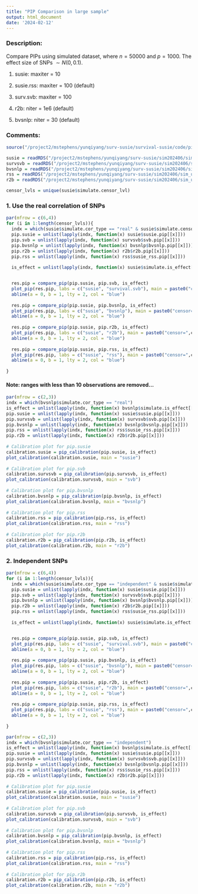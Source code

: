 ```yaml
---
title: "PIP Comparison in large sample"
output: html_document
date: '2024-02-12'
---
```


### Description:

Compare PIPs using simulated dataset, where $n=50000$ and $p=1000$. The effect size of SNPs $\sim N(0, 0.1)$. 

1. susie: maxiter = 10

2. susie.rss: maxiter = 100 (default)

3. surv.svb: maxiter = 100

4. r2b: niter = 1e6 (default)

5. bvsnlp: niter = 30 (default)


### Comments:



```r
source("/project2/mstephens/yunqiyang/surv-susie/survival-susie/code/pip.R")
```


```r

susie = readRDS("/project2/mstephens/yunqiyang/surv-susie/sim202406/sim_ukb_niter10/susie.rds")
survsvb = readRDS("/project2/mstephens/yunqiyang/surv-susie/sim202406/sim_ukb_niter10/survsvb.rds")
bvsnlp = readRDS("/project2/mstephens/yunqiyang/surv-susie/sim202406/sim_ukb_niter10/bvsnlp.rds")
rss = readRDS("/project2/mstephens/yunqiyang/surv-susie/sim202406/sim_ukb_niter10/susie_rss.rds")
r2b = readRDS("/project2/mstephens/yunqiyang/surv-susie/sim202406/sim_ukb_niter10/r2b.rds")

```

```r
censor_lvls = unique(susie$simulate.censor_lvl)
```


### 1. Use the real correlation of SNPs

```r
par(mfrow = c(6,4))
for (i in 1:length(censor_lvls)){
  indx = which(susie$simulate.cor_type == "real" & susie$simulate.censor_lvl == censor_lvls[i])
  pip.susie = unlist(lapply(indx, function(x) susie$susie.pip[[x]]))
  pip.svb = unlist(lapply(indx, function(x) survsvb$svb.pip[[x]]))
  pip.bvsnlp = unlist(lapply(indx, function(x) bvsnlp$bvsnlp.pip[[x]]))
  pip.r2b = unlist(lapply(indx, function(x) r2b$r2b.pip[[x]]))
  pip.rss = unlist(lapply(indx, function(x) rss$susie_rss.pip[[x]]))
  
  is_effect = unlist(lapply(indx, function(x) susie$simulate.is_effect[[x]]))


  res.pip = compare_pip(pip.susie, pip.svb, is_effect)
  plot_pip(res.pip, labs = c("susie", "survival.svb"), main = paste0("censor=",censor_lvls[i]))
  abline(a = 0, b = 1, lty = 2, col = "blue")
  
  res.pip = compare_pip(pip.susie, pip.bvsnlp, is_effect)
  plot_pip(res.pip, labs = c("susie", "bvsnlp"), main = paste0("censor=",censor_lvls[i]))
  abline(a = 0, b = 1, lty = 2, col = "blue")
  
  res.pip = compare_pip(pip.susie, pip.r2b, is_effect)
  plot_pip(res.pip, labs = c("susie", "r2b"), main = paste0("censor=",censor_lvls[i]))
  abline(a = 0, b = 1, lty = 2, col = "blue")
  
  res.pip = compare_pip(pip.susie, pip.rss, is_effect)
  plot_pip(res.pip, labs = c("susie", "rss"), main = paste0("censor=",censor_lvls[i]))
  abline(a = 0, b = 1, lty = 2, col = "blue")
  
}
```

#### Note: ranges with less than 10 observations are removed...

```r
par(mfrow = c(2,3))
indx = which(bvsnlp$simulate.cor_type == "real")
is_effect = unlist(lapply(indx, function(x) bvsnlp$simulate.is_effect[[x]]))
pip.susie = unlist(lapply(indx, function(x) susie$susie.pip[[x]]))
pip.survsvb = unlist(lapply(indx, function(x) survsvb$svb.pip[[x]]))
pip.bvsnlp = unlist(lapply(indx, function(x) bvsnlp$bvsnlp.pip[[x]]))
pip.rss = unlist(lapply(indx, function(x) rss$susie_rss.pip[[x]]))
pip.r2b = unlist(lapply(indx, function(x) r2b$r2b.pip[[x]]))
  
# Calibration plot for pip.susie
calibration.susie = pip_calibration(pip.susie, is_effect)
plot_calibration(calibration.susie, main = "susie")
  
# Calibration plot for pip.svb
calibration.survsvb = pip_calibration(pip.survsvb, is_effect)
plot_calibration(calibration.survsvb, main = "svb")
  
# Calibration plot for pip.bvsnlp
calibration.bvsnlp = pip_calibration(pip.bvsnlp, is_effect)
plot_calibration(calibration.bvsnlp, main = "bvsnlp")
  
# Calibration plot for pip.rss
calibration.rss = pip_calibration(pip.rss, is_effect)
plot_calibration(calibration.rss, main = "rss")
  
# Calibration plot for pip.r2b
calibration.r2b = pip_calibration(pip.r2b, is_effect)
plot_calibration(calibration.r2b, main = "r2b")

```

### 2. Independent SNPs

```r
par(mfrow = c(6,4))
for (i in 1:length(censor_lvls)){
  indx = which(susie$simulate.cor_type == "independent" & susie$simulate.censor_lvl == censor_lvls[i])
  pip.susie = unlist(lapply(indx, function(x) susie$susie.pip[[x]]))
  pip.svb = unlist(lapply(indx, function(x) survsvb$svb.pip[[x]]))
  pip.bvsnlp = unlist(lapply(indx, function(x) bvsnlp$bvsnlp.pip[[x]]))
  pip.r2b = unlist(lapply(indx, function(x) r2b$r2b.pip[[x]]))
  pip.rss = unlist(lapply(indx, function(x) rss$susie_rss.pip[[x]]))
  
  is_effect = unlist(lapply(indx, function(x) susie$simulate.is_effect[[x]]))


  res.pip = compare_pip(pip.susie, pip.svb, is_effect)
  plot_pip(res.pip, labs = c("susie", "survival.svb"), main = paste0("censor=",censor_lvls[i]))
  abline(a = 0, b = 1, lty = 2, col = "blue")
  
  res.pip = compare_pip(pip.susie, pip.bvsnlp, is_effect)
  plot_pip(res.pip, labs = c("susie", "bvsnlp"), main = paste0("censor=",censor_lvls[i]))
  abline(a = 0, b = 1, lty = 2, col = "blue")
  
  res.pip = compare_pip(pip.susie, pip.r2b, is_effect)
  plot_pip(res.pip, labs = c("susie", "r2b"), main = paste0("censor=",censor_lvls[i]))
  abline(a = 0, b = 1, lty = 2, col = "blue")
  
  res.pip = compare_pip(pip.susie, pip.rss, is_effect)
  plot_pip(res.pip, labs = c("susie", "rss"), main = paste0("censor=",censor_lvls[i]))
  abline(a = 0, b = 1, lty = 2, col = "blue")
  
}
```

```r
par(mfrow = c(2,3))
indx = which(bvsnlp$simulate.cor_type == "independent")
is_effect = unlist(lapply(indx, function(x) bvsnlp$simulate.is_effect[[x]]))
pip.susie = unlist(lapply(indx, function(x) susie$susie.pip[[x]]))
pip.survsvb = unlist(lapply(indx, function(x) survsvb$svb.pip[[x]]))
pip.bvsnlp = unlist(lapply(indx, function(x) bvsnlp$bvsnlp.pip[[x]]))
pip.rss = unlist(lapply(indx, function(x) rss$susie_rss.pip[[x]]))
pip.r2b = unlist(lapply(indx, function(x) r2b$r2b.pip[[x]]))
  
# Calibration plot for pip.susie
calibration.susie = pip_calibration(pip.susie, is_effect)
plot_calibration(calibration.susie, main = "susie")
  
# Calibration plot for pip.svb
calibration.survsvb = pip_calibration(pip.survsvb, is_effect)
plot_calibration(calibration.survsvb, main = "svb")
  
# Calibration plot for pip.bvsnlp
calibration.bvsnlp = pip_calibration(pip.bvsnlp, is_effect)
plot_calibration(calibration.bvsnlp, main = "bvsnlp")
  
# Calibration plot for pip.rss
calibration.rss = pip_calibration(pip.rss, is_effect)
plot_calibration(calibration.rss, main = "rss")
  
# Calibration plot for pip.r2b
calibration.r2b = pip_calibration(pip.r2b, is_effect)
plot_calibration(calibration.r2b, main = "r2b")

```
